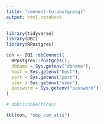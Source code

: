 ```yaml
---
title: "connect-to-postgresql"
output: html_notebook
---
```


```r
library(tidyverse)
library(DBI)
library(RPostgres)
```

```r
con <- DBI::dbConnect(
  RPostgres::Postgres(),
  dbname = Sys.getenv("dbname"),
  host = Sys.getenv("host"),
  port = Sys.getenv("port"),
  user = Sys.getenv("user"),
  password = Sys.getenv("password")
)
```

```r
# dbDisconnect(con)
```


```r
tbl(con, "obp_cum_atts")
```

